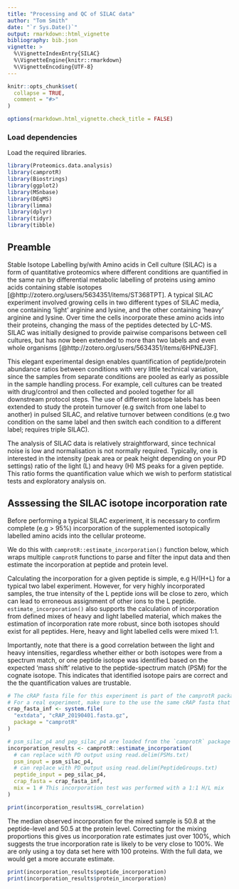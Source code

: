 ```yaml
---
title: "Processing and QC of SILAC data"
author: "Tom Smith"
date: "`r Sys.Date()`"
output: rmarkdown::html_vignette
bibliography: bib.json
vignette: >
  %\VignetteIndexEntry{SILAC}
  %\VignetteEngine{knitr::rmarkdown}
  %\VignetteEncoding{UTF-8}
---
```


```r
knitr::opts_chunk$set(
  collapse = TRUE,
  comment = "#>"
)

options(rmarkdown.html_vignette.check_title = FALSE)
```

### Load dependencies

Load the required libraries.

```r
library(Proteomics.data.analysis)
library(camprotR)
library(Biostrings)
library(ggplot2)
library(MSnbase)
library(DEqMS)
library(limma)
library(dplyr)
library(tidyr)
library(tibble)

```


## Preamble

Stable Isotope Labelling by/with Amino acids in Cell culture (SILAC) is a form of quantitative proteomics where different conditions are quantified in the same run by differential metabolic labelling of proteins using amino acids containing stable isotopes [@http://zotero.org/users/5634351/items/ST368TPT]. A typical SILAC experiment involved growing cells in two different types of SILAC media, one containing 'light' arginine and lysine, and the other containing 'heavy' arginine and lysine. Over time the cells incorporate these amino acids into their proteins, changing the mass of the peptides detected by LC-MS. SILAC was initially designed to provide pairwise comparisons between cell cultures, but has now been extended to more than two labels and even whole organisms [@http://zotero.org/users/5634351/items/6HPNEJ3F].

This elegant experimental design enables quantification of peptide/protein abundance ratios between conditions with very little technical variation, since the samples from separate conditions are pooled as early as possible in the sample handling process. For example, cell cultures can be treated with drug/control and then collected and pooled together for all downstream protocol steps. The use of different isotope labels has been extended to study the protein turnover (e.g switch from one label to another) in pulsed SILAC, and relative turnover between conditions (e.g two condition on the same label and then switch each condition to a different label; requires triple SILAC).

The analysis of SILAC data is relatively straightforward, since technical noise is low and normalisation is not normally required. Typically, one is interested in the intensity (peak area or peak height depending on your PD settings) ratio of the light (L) and heavy (H) MS peaks for a given peptide. This ratio forms the quantification value which we wish to perform statistical tests and exploratory analysis on.


## Asssessing the SILAC isotope incorporation rate

Before performing a typical SILAC experiment, it is necessary to confirm complete (e.g > 95%) incorporation of the supplemented isotopically labelled amino acids into the cellular
proteome. 

We do this with `camprotR::estimate_incorporation()` function below, which wraps multiple `camprotR` functions to parse and filter the input data and then estimate the incorporation at peptide and protein level. 

Calculating the incorporation for a given peptide is simple, e.g  H/(H+L)  for a typical two label experiment. However, for very highly incorporated samples, the true intensity of the L peptide ions will be close to zero, which can lead to erroneous assignment of other ions to the L peptide. `estimate_incorporation()` also supports the calculation of incorporation from defined mixes of heavy and light labelled material, which makes the estimation of incorporation rate more robust, since both isotopes should exist for all peptides. Here, heavy and light labelled cells were mixed 1:1. 

Importantly, note that there is a good correlation between the light and heavy intensities, regardless whether either or both isotopes were from a spectrum match, or one peptide isotope was identified based on the expected 'mass shift' relative to the peptide-spectrum match (PSM) for the cognate isotope. This indicates that identified isotope pairs are correct and the the quantification values are trustable. 


```r
# The cRAP fasta file for this experiment is part of the camprotR package.
# For a real experiment, make sure to the use the same cRAP fasta that was used in PD
crap_fasta_inf <- system.file(
  "extdata", "cRAP_20190401.fasta.gz", 
  package = "camprotR"
)

# psm_silac_p4 and pep_silac_p4 are loaded from the `camprotR` package 
incorporation_results <- camprotR::estimate_incorporation(
  # can replace with PD output using read.delim(PSMs.txt)
  psm_input = psm_silac_p4, 
  # can replace with PD output using read.delim(PeptideGroups.txt)
  peptide_input = pep_silac_p4, 
  crap_fasta = crap_fasta_inf,
  mix = 1 # This incorporation test was performed with a 1:1 H/L mix
)

print(incorporation_results$HL_correlation)
```


The median observed incorporation for the mixed sample is 50.8 at the peptide-level and 50.5 at the protein level. Correcting for the mixing proportions this gives us incorporation rate estimates just over 100%, which suggests the true incorporation rate is likely to be very close to 100%. We are only using a toy data set here with 100 proteins. With the full data, we would get a more accurate estimate.

```r
print(incorporation_results$peptide_incorporation)
print(incorporation_results$protein_incorporation)
```

